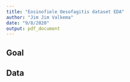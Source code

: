```yaml
---
title: "Eosinofiele Oesofagitis dataset EDA"
author: "Jim Jim Valkema"
date: "9/8/2020"
output: pdf_document
---
```


## Goal


## Data